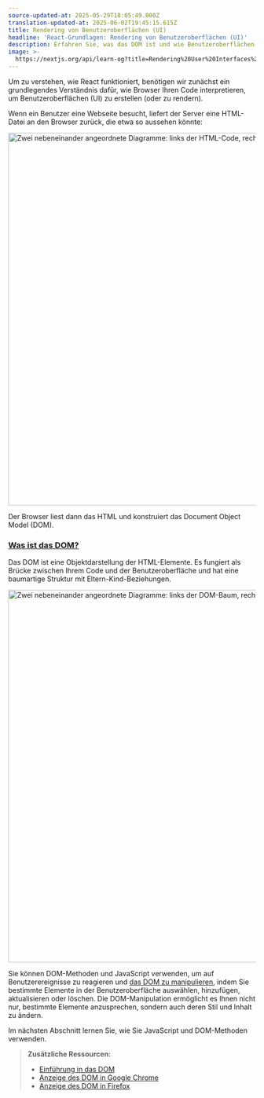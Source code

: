 ```yaml
---
source-updated-at: 2025-05-29T18:05:49.000Z
translation-updated-at: 2025-06-02T19:45:15.615Z
title: Rendering von Benutzeroberflächen (UI)
headline: 'React-Grundlagen: Rendering von Benutzeroberflächen (UI)'
description: Erfahren Sie, was das DOM ist und wie Benutzeroberflächen gerendert werden.
image: >-
  https://nextjs.org/api/learn-og?title=Rendering%20User%20Interfaces%20(UI)&amp;chapter=2
---
```


Um zu verstehen, wie React funktioniert, benötigen wir zunächst ein grundlegendes Verständnis dafür, wie Browser Ihren Code interpretieren, um Benutzeroberflächen (UI) zu erstellen (oder zu rendern).

Wenn ein Benutzer eine Webseite besucht, liefert der Server eine HTML-Datei an den Browser zurück, die etwa so aussehen könnte:

<Image
  alt="Zwei nebeneinander angeordnete Diagramme: links der HTML-Code, rechts der DOM-Baum."
  srcLight="https://h8DxKfmAPhn8O0p3.public.blob.vercel-storage.com/learn/light/learn-html-and-dom.png"
  srcDark="https://h8DxKfmAPhn8O0p3.public.blob.vercel-storage.com/learn/dark/learn-html-and-dom.png"
  width="1600"
  height="759"
/>

Der Browser liest dann das HTML und konstruiert das Document Object Model (DOM).

### [Was ist das DOM?](#what-is-the-dom)

Das DOM ist eine Objektdarstellung der HTML-Elemente. Es fungiert als Brücke zwischen Ihrem Code und der Benutzeroberfläche und hat eine baumartige Struktur mit Eltern-Kind-Beziehungen.

<Image
  alt="Zwei nebeneinander angeordnete Diagramme: links der DOM-Baum, rechts die gerenderte Benutzeroberfläche."
  srcLight="https://h8DxKfmAPhn8O0p3.public.blob.vercel-storage.com/learn/light/learn-dom-and-ui.png"
  srcDark="https://h8DxKfmAPhn8O0p3.public.blob.vercel-storage.com/learn/dark/learn-dom-and-ui.png"
  width="1600"
  height="759"
/>

Sie können DOM-Methoden und JavaScript verwenden, um auf Benutzerereignisse zu reagieren und [das DOM zu manipulieren](https://developer.mozilla.org/docs/Learn/JavaScript/Client-side_web_APIs/Manipulating_documents), indem Sie bestimmte Elemente in der Benutzeroberfläche auswählen, hinzufügen, aktualisieren oder löschen. Die DOM-Manipulation ermöglicht es Ihnen nicht nur, bestimmte Elemente anzusprechen, sondern auch deren Stil und Inhalt zu ändern.

Im nächsten Abschnitt lernen Sie, wie Sie JavaScript und DOM-Methoden verwenden.

> **Zusätzliche Ressourcen:**
> 
> *   [Einführung in das DOM](https://developer.mozilla.org/docs/Web/API/Document_Object_Model/Introduction)
> *   [Anzeige des DOM in Google Chrome](https://developer.chrome.com/docs/devtools/dom/)
> *   [Anzeige des DOM in Firefox](https://firefox-source-docs.mozilla.org/devtools-user/debugger/how_to/highlight_and_inspect_dom_nodes/index.html)